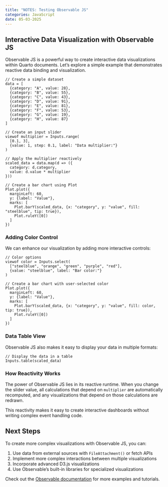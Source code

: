 ```yaml
---
title: "NOTES: Testing Observable JS"
categories: JavaScript
date: 05-03-2025
---
```


## Interactive Data Visualization with Observable JS

Observable JS is a powerful way to create interactive data visualizations within Quarto documents. Let's explore a simple example that demonstrates reactive data binding and visualization.

```ojs

// Create a simple dataset
data = [
  {category: "A", value: 28},
  {category: "B", value: 55},
  {category: "C", value: 43},
  {category: "D", value: 91},
  {category: "E", value: 81},
  {category: "F", value: 53},
  {category: "G", value: 19},
  {category: "H", value: 87}
]

// Create an input slider
viewof multiplier = Inputs.range(
  [0.1, 3], 
  {value: 1, step: 0.1, label: "Data multiplier:"}
)

// Apply the multiplier reactively
scaled_data = data.map(d => ({
  category: d.category,
  value: d.value * multiplier
}))

// Create a bar chart using Plot
Plot.plot({
  marginLeft: 60,
  y: {label: "Value"},
  marks: [
    Plot.barY(scaled_data, {x: "category", y: "value", fill: "steelblue", tip: true}),
    Plot.ruleY([0])
  ]
})
```

### Adding Color Control

We can enhance our visualization by adding more interactive controls:

```ojs
// Color options
viewof color = Inputs.select(
  ["steelblue", "orange", "green", "purple", "red"],
  {value: "steelblue", label: "Bar color:"}
)

// Create a bar chart with user-selected color
Plot.plot({
  marginLeft: 60,
  y: {label: "Value"},
  marks: [
    Plot.barY(scaled_data, {x: "category", y: "value", fill: color, tip: true}),
    Plot.ruleY([0])
  ]
})
```

### Data Table View

Observable JS also makes it easy to display your data in multiple formats:

```ojs
// Display the data in a table
Inputs.table(scaled_data)
```

### How Reactivity Works

The power of Observable JS lies in its reactive runtime. When you change the slider value, all calculations that depend on `multiplier` are automatically recomputed, and any visualizations that depend on those calculations are redrawn.

This reactivity makes it easy to create interactive dashboards without writing complex event handling code.

## Next Steps

To create more complex visualizations with Observable JS, you can:

1. Use data from external sources with `FileAttachment()` or fetch APIs
2. Implement more complex interactions between multiple visualizations
3. Incorporate advanced D3.js visualizations
4. Use Observable's built-in libraries for specialized visualizations

Check out the [Observable documentation](https://observablehq.com/@observablehq/documentation) for more examples and tutorials. 